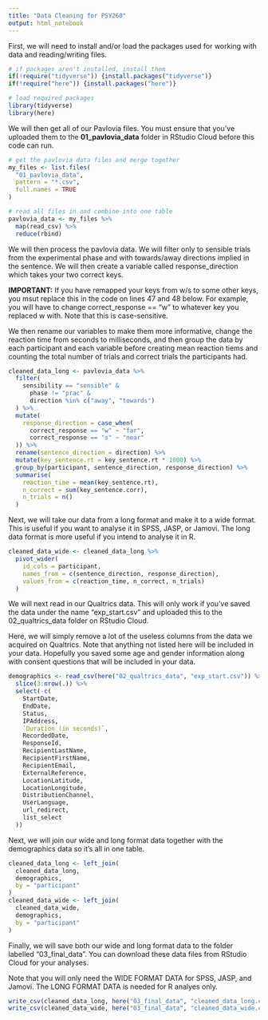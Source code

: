 ```yaml
---
title: "Data Cleaning for PSY260"
output: html_notebook
---
```


First, we will need to install and/or load the packages used for working with data and reading/writing files.

```r
# if packages aren't installed, install them
if(!require("tidyverse")) {install.packages("tidyverse")}
if(!require("here")) {install.packages("here")}

# load required packages
library(tidyverse)
library(here)
```

We will then get all of our Pavlovia files. You must ensure that you've uploaded them to the **01_pavlovia_data** folder in RStudio Cloud before this code can run.

```r
# get the pavlovia data files and merge together
my_files <- list.files(
  "01_pavlovia_data", 
  pattern = "*.csv", 
  full.names = TRUE
)

# read all files in and combine into one table
pavlovia_data <- my_files %>% 
  map(read_csv) %>% 
  reduce(rbind)
```

We will then process the pavlovia data. We will filter only to sensible trials from the experimental phase and with towards/away directions implied in the sentence. We will then create a variable called response_direction which takes your two correct keys.

**IMPORTANT:** If you have remapped your keys from w/s to some other keys, you msut replace this in the code on lines 47 and 48 below. For example, you will have to change correct_response == "w" to whatever key you replaced w with. Note that this is case-sensitive.

We then rename our variables to make them more informative, change the reaction time from seconds to milliseconds, and then group the data by each participant and each variable before creating mean reaction tiems and counting the total number of trials and correct trials the participants had.

```r
cleaned_data_long <- pavlovia_data %>% 
  filter(
    sensibility == "sensible" &
      phase != "prac" &
      direction %in% c("away", "towards")
  ) %>% 
  mutate(
    response_direction = case_when(
      correct_response == "w" ~ "far",
      correct_response == "s" ~ "near"
  )) %>% 
  rename(sentence_direction = direction) %>% 
  mutate(key_sentence.rt = key_sentence.rt * 1000) %>% 
  group_by(participant, sentence_direction, response_direction) %>% 
  summarise(
    reaction_time = mean(key_sentence.rt),
    n_correct = sum(key_sentence.corr),
    n_trials = n()
  ) 
```

Next, we will take our data from a long format and make it to a wide format. This is useful if you want to analyse it in SPSS, JASP, or Jamovi. The long data format is more useful if you intend to analyse it in R.

```r
cleaned_data_wide <- cleaned_data_long %>% 
  pivot_wider(
    id_cols = participant,
    names_from = c(sentence_direction, response_direction),
    values_from = c(reaction_time, n_correct, n_trials)
  )
```

We will next read in our Qualtrics data. This will only work if you've saved the data under the name "exp_start.csv" and uploaded this to the 02_qualtrics_data folder on RStudio Cloud. 

Here, we will simply remove a lot of the useless columns from the data we acquired on Qualtrics. Note that anything not listed here will be included in your data. Hopefully you saved some age and gender information along with consent questions that will be included in your data.

```r
demographics <- read_csv(here("02_qualtrics_data", "exp_start.csv")) %>% 
  slice(3:nrow(.)) %>% 
  select(-c(
    StartDate, 
    EndDate, 
    Status, 
    IPAddress,
    `Duration (in seconds)`,
    RecordedDate,
    ResponseId, 
    RecipientLastName,
    RecipientFirstName,
    RecipientEmail,
    ExternalReference,
    LocationLatitude,
    LocationLongitude,
    DistributionChannel,
    UserLanguage,
    url_redirect,
    list_select
  ))
```

Next, we will join our wide and long format data together with the demographics data so it's all in one table.

```r
cleaned_data_long <- left_join(
  cleaned_data_long, 
  demographics, 
  by = "participant"
)
cleaned_data_wide <- left_join(
  cleaned_data_wide, 
  demographics, 
  by = "participant"
)
```

Finally, we will save both our wide and long format data to the folder labelled "03_final_data". You can download these data files from RStudio Cloud for your analyses.

Note that you will only need the WIDE FORMAT DATA for SPSS, JASP, and Jamovi. The LONG FORMAT DATA is needed for R analyes only.

```r
write_csv(cleaned_data_long, here("03_final_data", "cleaned_data_long.csv"))
write_csv(cleaned_data_wide, here("03_final_data", "cleaned_data_wide.csv"))
```
